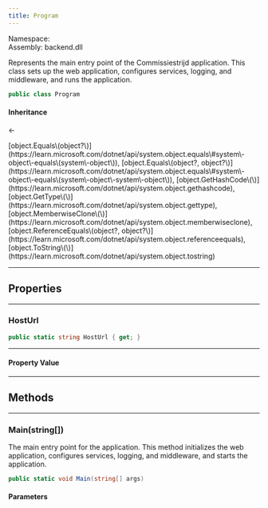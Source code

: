 ```yaml
---
title: Program
---
```



Namespace: <a href='../Commissiestrijd' target='_self' className="no-underline text-inherit hover:text-inherit inline"><CSharpType type='Commissiestrijd' /></a>  
Assembly: backend.dll  

Represents the main entry point of the Commissiestrijd application.
This class sets up the web application, configures services, logging, and middleware,
and runs the application.

```csharp
public class Program
```

#### Inheritance

<a href='https://learn.microsoft.com/dotnet/api/system.object' target='_blank' className="no-underline text-inherit hover:text-inherit inline"><CSharpType type='object' /></a> ← <a href='' target='_self' className="no-underline text-inherit hover:text-inherit inline"><CSharpType type='Program' /></a>



<CollapsibleInherited title='Show Inherited Members (7)'>
[object.Equals\(object?\)](https://learn.microsoft.com/dotnet/api/system.object.equals\#system\-object\-equals\(system\-object\)), 
[object.Equals\(object?, object?\)](https://learn.microsoft.com/dotnet/api/system.object.equals\#system\-object\-equals\(system\-object\-system\-object\)), 
[object.GetHashCode\(\)](https://learn.microsoft.com/dotnet/api/system.object.gethashcode), 
[object.GetType\(\)](https://learn.microsoft.com/dotnet/api/system.object.gettype), 
[object.MemberwiseClone\(\)](https://learn.microsoft.com/dotnet/api/system.object.memberwiseclone), 
[object.ReferenceEquals\(object?, object?\)](https://learn.microsoft.com/dotnet/api/system.object.referenceequals), 
[object.ToString\(\)](https://learn.microsoft.com/dotnet/api/system.object.tostring)
</CollapsibleInherited>

---
## Properties

---
###  HostUrl

```csharp
public static string HostUrl { get; }
```

---
#### Property Value

 <a href='https://learn.microsoft.com/dotnet/api/system.string' target='_blank' className="no-underline text-inherit hover:text-inherit inline"><CSharpType type='string' /></a>

---
## Methods

---
###  Main\(string\[\]\)

The main entry point for the application.
This method initializes the web application,
configures services, logging, and middleware,
and starts the application.

```csharp
public static void Main(string[] args)
```

<h4 className='mb-0 ml-1'>Parameters</h4>
<TypeTable types={[{"name":"args","type":"string","links":["https://learn.microsoft.com/dotnet/api/system.string"],"description":"Command-line arguments passed to the application."}]} />
